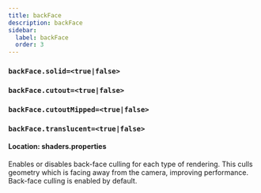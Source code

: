 ```yaml
---
title: backFace
description: backFace
sidebar:
  label: backFace
  order: 3
---
```


### `backFace.solid=<true|false>`
### `backFace.cutout=<true|false>`
### `backFace.cutoutMipped=<true|false>`
### `backFace.translucent=<true|false>`

#### Location: shaders.properties

Enables or disables back-face culling for each type of rendering. This culls geometry which is facing away from the camera, improving performance. Back-face culling is enabled by default.